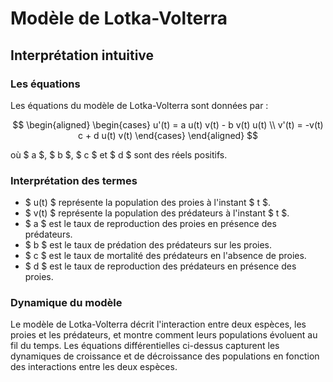 # Modèle de Lotka-Volterra

## Interprétation intuitive

### Les équations

Les équations du modèle de Lotka-Volterra sont données par :

$$
\begin{aligned}
    \begin{cases}
        u'(t) = a u(t) v(t) - b v(t) u(t) \\
        v'(t) = -v(t) c + d u(t) v(t)
    \end{cases}
\end{aligned}
$$

où $ a $, $ b $, $ c $ et $ d $ sont des réels positifs.

### Interprétation des termes

- $ u(t) $ représente la population des proies à l'instant $ t $.
- $ v(t) $ représente la population des prédateurs à l'instant $ t $.
- $ a $ est le taux de reproduction des proies en présence des prédateurs.
- $ b $ est le taux de prédation des prédateurs sur les proies.
- $ c $ est le taux de mortalité des prédateurs en l'absence de proies.
- $ d $ est le taux de reproduction des prédateurs en présence des proies.

### Dynamique du modèle

Le modèle de Lotka-Volterra décrit l'interaction entre deux espèces, les proies et les prédateurs, et montre comment leurs populations évoluent au fil du temps. Les équations différentielles ci-dessus capturent les dynamiques de croissance et de décroissance des populations en fonction des interactions entre les deux espèces.

